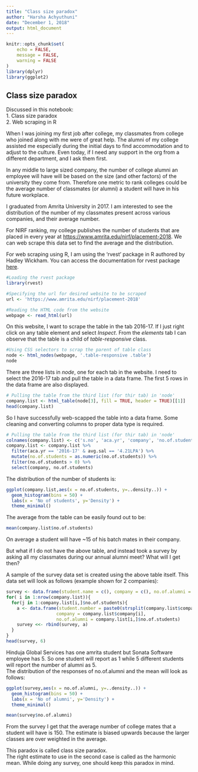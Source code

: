 ```yaml
---
title: "Class size paradox"
author: "Harsha Achyuthuni"
date: "December 1, 2018"
output: html_document
---
```


```r
knitr::opts_chunk$set(
	echo = FALSE,
	message = FALSE,
	warning = FALSE
)
library(dplyr)
library(ggplot2)
```

## Class size paradox

Discussed in this notebook:  
1. Class size paradox  
2. Web scraping in R  

When I was joining my first job after college, my classmates from college who joined along with me were of great help. The alumni of my college assisted me especially during the initial days to find accommodation and to adjust to the culture. Even today, if I need any support in the org from a different department, and I ask them first.  

In any middle to large sized company, the number of college alumni an employee will have will be based on the size (and other factors) of the university they come from. Therefore one metric to rank colleges could be the average number of classmates (or alumni) a student will have in his future workplace.  

I graduated from Amrita University in 2017. I am interested to see the distribution of the number of my classmates present across various companies, and their average number.  

For NIRF ranking, my college publishes the number of students that are placed in every year at <https://www.amrita.edu/nirf/placement-2018>. We can web scrape this data set to find the average and the distribution.  

For web scraping using R, I am using the 'rvest' package in R authored by Hadley Wickham. You can access the documentation for rvest package [here](https://cran.r-project.org/web/packages/rvest/rvest.pdf).

```r
#Loading the rvest package
library(rvest)

#Specifying the url for desired website to be scraped
url <- 'https://www.amrita.edu/nirf/placement-2018'

#Reading the HTML code from the website
webpage <- read_html(url)
```

On this website, I want to scrape the table in the tab 2016-17. If I just right click on any table element and select 
*Inspect*. From the *elements* tab I can observe that the table is a child of *table-responsive* class.  

```r

#Using CSS selectors to scrap the parent of table class
node <- html_nodes(webpage, '.table-responsive .table')
node
```
There are three lists in *node*, one for each tab in the website. I need to select the 2016-17 tab and pull the table in a data frame. The first 5 rows in the data frame are also displayed.

```r
# Pulling the table from the third list (for thir tab) in 'node'
company.list <- html_table(node[3], fill = TRUE, header = TRUE)[[1]]
head(company.list)
```

So I have successfully web-scapped the table into a data frame. Some cleaning and converting columns to proper data type is required.

```r
# Pulling the table from the third list (for thir tab) in 'node'
colnames(company.list) <- c('s.no', 'aca.yr', 'company', 'no.of.students', 'min.sal', 'max.sal', 'avg.sal', 'med.sal')
company.list <- company.list %>% 
  filter(aca.yr == '2016-17' & avg.sal == '4.21LPA') %>% 
  mutate(no.of.students = as.numeric(no.of.students)) %>% 
  filter(no.of.students > 0) %>% 
  select(company, no.of.students)
```


The distribution of the number of students is:
```r
ggplot(company.list,aes(x = no.of.students, y=..density..)) +
  geom_histogram(bins = 50) + 
  labs(x = 'No of students', y='Density') + 
  theme_minimal()
```

The average from the table can be easily found out to be:
```r
mean(company.list$no.of.students)
```

On average a student will have ~15 of his batch mates in their company.  

But what if I do not have the above table, and instead took a survey by asking all my classmates during our annual alumni meet? What will I get then? 

A sample of the survey data set is created using the above table itself. This data set will look as follows (example shown for 2 companies):  

```r
survey <- data.frame(student.name = c(), company = c(), no.of.alumni = c())
for( i in 1:nrow(company.list)){
  for(j in 1:company.list[i,]$no.of.students){
    a <- data.frame(student.number = paste0(strsplit(company.list$company[i], ' ')[[1]][1], '_emp_', j), 
                   company = company.list$company[i],
                   no.of.alumni = company.list[i,]$no.of.students)
    survey <<- rbind(survey, a)
  }
}
head(survey, 6)
```

Hinduja Global Services has one amrita student but Sonata Software employee has 5. So one student will report as 1 while 5 different students will report the number of alumni as 5.  
The distribution of the responses of no.of.alumni and the mean will look as follows:

```r
ggplot(survey,aes(x = no.of.alumni, y=..density..)) +
  geom_histogram(bins = 50) + 
  labs(x = 'No of alumni', y='Density') + 
  theme_minimal()
```

```r
mean(survey$no.of.alumni)
```

From the survey I get that the average number of college mates that a student will have is 150. The estimate is biased upwards because the larger classes are over weighted in the average.


This paradox is called class size paradox.  
The right estimate to use in the second case is called as the harmonic mean. While doing any survey, one should keep this paradox in mind.